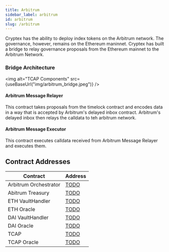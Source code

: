 ```yaml
---
title: Arbitrum
sidebar_label: arbitrum
id: arbitrum
slug: /arbitrum
---
```



Cryptex has the ability to deploy index tokens on the Arbitrum network.
The governance, however, remains on the Ethereum maninnet. 
Cryptex has built a bridge to relay governance proposals from the Ethereum mainnet to the Arbitrum Network.

### Bridge Architecture

<img alt="TCAP Components" src={useBaseUrl("img/arbitrum_bridge.jpeg")} />

#### Arbitrum Message Relayer

This contract takes proposals from the timelock contract and 
encodes data in a way that is accepted by Arbitrum's delayed inbox contract.
Arbitrum's delayed inbox then relays the calldata to teh arbitrum network. 

#### Arbitrum Message Executor
This contract executes calldata received from Arbitrum Message Relayer and executes them.

## Contract Addresses


| Contract          | Address                                                                                                                               |
| ----------------- | ------------------------------------------------------------------------------------------------------------------------------------- |
| Arbitrum Orchestrator  | [TODO](https://optimistic.etherscan.io/address/TODO#code) |
| Abitrum Treasury  | [TODO](https://optimistic.etherscan.io/address/TODO#code) |
| ETH VaultHandler  | [TODO](https://optimistic.etherscan.io/address/TODO#code) |
| ETH Oracle  | [TODO](https://optimistic.etherscan.io/address/TODO#code) |
| DAI VaultHandler  | [TODO](https://optimistic.etherscan.io/address/TODO#code) |
| DAI Oracle  | [TODO](https://optimistic.etherscan.io/address/TODO#code) |
| TCAP  | [TODO](https://optimistic.etherscan.io/address/TODO#code) |
| TCAP Oracle  | [TODO](https://optimistic.etherscan.io/address/TODO#code) |